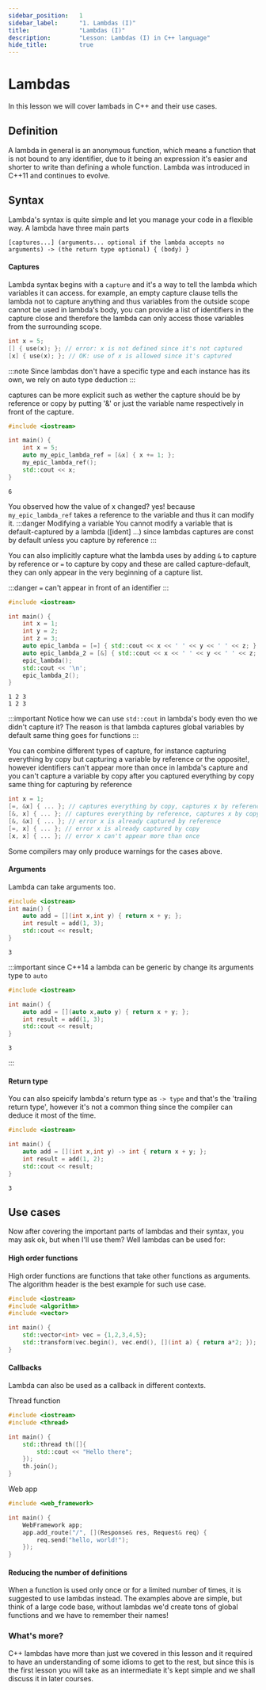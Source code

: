 ```yaml
---
sidebar_position:	1
sidebar_label:		"1. Lambdas (I)"
title:				"Lambdas (I)"
description:		"Lesson: Lambdas (I) in C++ language"
hide_title:			true
---
```


# Lambdas
In this lesson we will cover lambads in C++ and their use cases.

## Definition
A lambda in general is an anonymous function, which means a function that is not bound to any identifier, due to it being an expression it's easier and shorter to write than defining a whole function.
Lambda was introduced in C++11 and continues to evolve. 

## Syntax
Lambda's syntax is quite simple and let you manage your code in a
flexible way.
A lambda have three main parts
```
[captures...] (arguments... optional if the lambda accepts no arguments) -> (the return type optional) { (body) }
```

#### Captures
Lambda syntax begins with a `capture` and it's a way to tell the lambda which variables it can access.
for example, an empty capture clause tells the lambda not to capture anything and thus variables from the outside scope cannot be used
in lambda's body, you can provide a list of identifiers in the capture close and therefore the lambda can only access those variables from the surrounding scope. 

```cpp
int x = 5;
[] { use(x); }; // error: x is not defined since it's not captured
[x] { use(x); }; // OK: use of x is allowed since it's captured
```
:::note
Since lambdas don't have a specific type and each instance has its own, we rely on auto type deduction
:::

captures can be more explicit such as wether the capture should be by reference or copy by putting '&' or just the variable name respectively in front of the capture.
```cpp name=main.cpp
#include <iostream>

int main() {
    int x = 5;
    auto my_epic_lambda_ref = [&x] { x += 1; };
    my_epic_lambda_ref();
    std::cout << x;
}
```
```plaintext name=Result (console)
6
```
You observed how the value of x changed? yes! because `my_epic_lambda_ref` takes a reference to the variable and thus it can modify it.
:::danger Modifying a variable
You cannot modify a variable that is default-captured by a lambda ([ident] ...) since lambdas captures are const by default unless you capture by reference
:::


You can also implicitly capture what the lambda uses by adding `&` to capture by reference or `=` to capture by copy and these are called capture-default, they can only appear in the very beginning of a capture list.

:::danger
`=` can't appear in front of an identifier
:::

```cpp
#include <iostream>

int main() {
    int x = 1;
    int y = 2;
    int z = 3;
    auto epic_lambda = [=] { std::cout << x << ' ' << y << ' ' << z; };
    auto epic_lambda_2 = [&] { std::cout << x << ' ' << y << ' ' << z; };
    epic_lambda();
    std::cout << '\n';
    epic_lambda_2();
}
```
```plaintext name=Result (console)
1 2 3
1 2 3
```
:::important
Notice how we can use `std::cout` in lambda's body even tho we didn't capture it?
The reason is that lambda captures global variables by default same thing goes for functions
:::

You can combine different types of capture, for instance capturing everything by copy but capturing a variable by reference or the opposite!, however
identifiers can't appear more than once in lambda's capture and you can't capture a variable by copy after you captured everything by copy same thing for capturing by reference
```cpp
int x = 1;
[=, &x] { ... }; // captures everything by copy, captures x by reference
[&, x] { ... }; // captures everything by reference, captures x by copy
[&, &x] { ... }; // error x is already captured by reference
[=, x] { ... }; // error x is already captured by copy
[x, x] { ... }; // error x can't appear more than once
```
Some compilers may only produce warnings for the cases above.



#### Arguments
Lambda can take arguments too.
```cpp file=main.cpp
#include <iostream>
int main() {
    auto add = [](int x,int y) { return x + y; };
    int result = add(1, 3);
    std::cout << result;
}
```
```plaintext name=Result (console)
3
```

:::important
since C++14 a lambda can be generic by change its arguments type to `auto`

```cpp file=main.cpp
#include <iostream>

int main() {
    auto add = [](auto x,auto y) { return x + y; };
    int result = add(1, 3);
    std::cout << result;
}
```
```plaintext name=Result (console)
3
```
:::

#### Return type
You can also speicify lambda's return type as `-> type` and that's the 'trailing return type', however it's not a common thing since the compiler can deduce it most of the time.
```cpp name=main.cpp
#include <iostream>

int main() {
    auto add = [](int x,int y) -> int { return x + y; };
    int result = add(1, 2);
    std::cout << result;
}
```
```plaintext name=Result (console)
3
```

## Use cases
Now after covering the important parts of lambdas and their syntax, you may ask ok, but when I'll use them?
Well lambdas can be used for:

#### High order functions
High order functions are functions that take other functions as arguments.
The algorithm header is the best example for such use case.

```cpp
#include <iostream>
#include <algorithm>
#include <vector>

int main() {
    std::vector<int> vec = {1,2,3,4,5};
    std::transform(vec.begin(), vec.end(), [](int a) { return a*2; });
}
```

#### Callbacks
Lambda can also be used as a callback in different contexts.

Thread function
```cpp
#include <iostream>
#include <thread>

int main() {
    std::thread th([]{
        std::cout << "Hello there";
    });
    th.join();
}
```

Web app
```cpp
#include <web_framework>

int main() {
    WebFramework app;
    app.add_route("/", [](Response& res, Request& req) {
        req.send("hello, world!");
    });
}
```

#### Reducing the number of definitions
When a function is used only once or for a limited number of times, it is suggested to use lambdas instead.
The examples above are simple, but think of a large code base, without lambdas we'd create tons of global functions and we have to remember their names!


### What's more?
C++ lambdas have more than just we covered in this lesson and it required to have an understanding of some idioms to get to the rest, but since this is the first lesson you will take as an intermediate it's kept simple and we shall discuss it in later courses.
